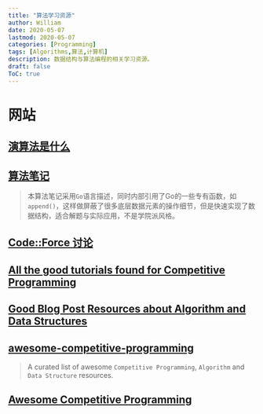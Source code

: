 ```yaml
---
title: "算法学习资源"
author: William
date: 2020-05-07
lastmod: 2020-05-07
categories: [Programming]
tags: [Algorithms,算法,计算机]
description: 数据结构与算法编程的相关学习资源。
draft: false
ToC: true
---
```


# 网站

## [演算法是什么](http://www.csie.ntnu.edu.tw/~u91029/)

## [算法笔记](https://github.com/overnote/over-algorithm)

>   本算法笔记采用`Go`语言描述，同时内部引用了Go的一些专有函数，如`append()`，这样做屏蔽了很多底层数据元素的操作细节，但是快速实现了数据结构，适合解题与实际应用，不是学院派风格。

## [Code::Force 讨论](https://discuss.codechef.com/t/data-structures-and-algorithms/6599)

## [All the good tutorials found for Competitive Programming](http://codeforces.com/blog/entry/57282)

## [Good Blog Post Resources about Algorithm and Data Structures](http://codeforces.com/blog/entry/13529)

## [awesome-competitive-programming](https://github.com/lnishan/awesome-competitive-programming)

>   A curated list of awesome `Competitive Programming`, `Algorithm` and `Data Structure` resources.

## [Awesome Competitive Programming](https://asmcn.icopy.site/awesome/awesome-competitive-programming/)